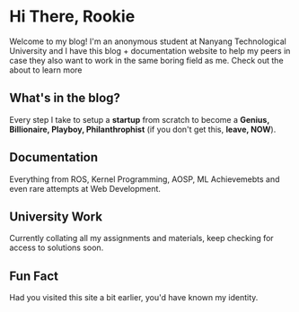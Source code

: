 # Hi There, Rookie
 
Welcome to my blog! I'm an anonymous student at Nanyang Technological University and I have this blog + documentation website to help my peers in case they also want to work in
the same boring field as me. Check out the about to learn more

## What's in the blog?

Every step I take to setup a **startup** from scratch to become a **Genius, Billionaire, Playboy, Philanthrophist** (if you don't get this, **leave, NOW**).

## Documentation

Everything from ROS, Kernel Programming, AOSP, ML Achievemebts and even rare attempts at Web Development.

## University Work

Currently collating all my assignments and materials, keep checking for access to solutions soon.

## Fun Fact

Had you visited this site a bit earlier, you'd have known my identity.
